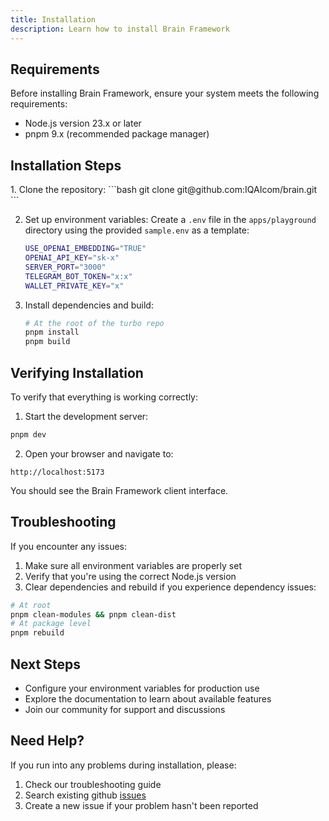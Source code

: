 ```yaml
---
title: Installation
description: Learn how to install Brain Framework
---
```



## Requirements

Before installing Brain Framework, ensure your system meets the following requirements:

- Node.js version 23.x or later
- pnpm 9.x (recommended package manager)

## Installation Steps

<Steps>
1. Clone the repository:
   ```bash
   git clone git@github.com:IQAIcom/brain.git
   ```

2. Set up environment variables:
   Create a `.env` file in the `apps/playground` directory using the provided `sample.env` as a template:

   ```bash
   USE_OPENAI_EMBEDDING="TRUE"
   OPENAI_API_KEY="sk-x"
   SERVER_PORT="3000"
   TELEGRAM_BOT_TOKEN="x:x"
   WALLET_PRIVATE_KEY="x"
   ```

3. Install dependencies and build:
   ```bash
   # At the root of the turbo repo
   pnpm install
   pnpm build
   ```
</Steps>

## Verifying Installation

To verify that everything is working correctly:

1. Start the development server:
```bash
pnpm dev
```

2. Open your browser and navigate to:
```
http://localhost:5173
```

You should see the Brain Framework client interface.

## Troubleshooting

If you encounter any issues:

1. Make sure all environment variables are properly set
2. Verify that you're using the correct Node.js version
3. Clear dependencies and rebuild if you experience dependency issues:
```bash
# At root
pnpm clean-modules && pnpm clean-dist
# At package level
pnpm rebuild
```

## Next Steps

- Configure your environment variables for production use
- Explore the documentation to learn about available features
- Join our community for support and discussions

## Need Help?

If you run into any problems during installation, please:

1. Check our troubleshooting guide
2. Search existing github [issues](https://github.com/IQAIcom/brain/issues)
3. Create a new issue if your problem hasn't been reported